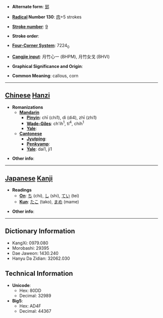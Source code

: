 * '''Alternate form''': [[郅]]

* '''[[Wiktionary:Chinese radical index| Radical]] Number 130''': [[Wiktionary:Chinese radical index 肉|肉]]+5 strokes

* '''[[Wiktionary:Chinese total strokes index|Stroke number]]''': [[Wiktionary:Chinese total strokes index 9|9]]

* '''Stroke order''': 

* '''[[Wiktionary:Chinese four corner index|Four-Corner System]]''': 7224<sub>0</sub>

* '''[[Wiktionary:Chinese Cangjie index|Cangjie input]]''': 月竹心一 (BHPM), 月竹女戈 (BHVI)

* '''Graphical Significance and Origin''': 

* '''Common Meaning''': callous, corn

----

== [[Chinese]] [[Hanzi]] ==

* '''Romanizations'''
** '''[[Mandarin]]'''
*** '''[[Pinyin]]''': chī (chi1), dì (di4), zhī (zhi1)
*** '''[[Wade-Giles]]''': ch'ih<sup>1</sup>, ti<sup>4</sup>, chih<sup>1</sup>
*** '''[[Yale]]''': 
** '''[[Cantonese]]'''
*** '''[[Jyutping]]''':
*** '''[[Penkyamp]]''': 
*** '''[[Yale]]''': dai1, ji1

* '''Other info''': 

----

== [[Japanese]] [[Kanji]] ==

* '''Readings'''
** '''[[On]]''': [[ち]] (chi), [[し]] (shi), [[てい]] (tei)
** '''[[Kun]]''': [[たこ]] (tako), [[まめ]] (mame)

* '''Other info''':  

----

== Dictionary Information ==

* KangXi: 0979.080
* Morobashi: 29395
* Dae Jaweon: 1430.240
* Hanyu Da Zidian: 32062.030

== Technical Information ==

* '''Unicode''':
** Hex: 80DD
** Decimal: 32989
* '''Big5''':
** Hex: AD4F
** Decimal: 44367